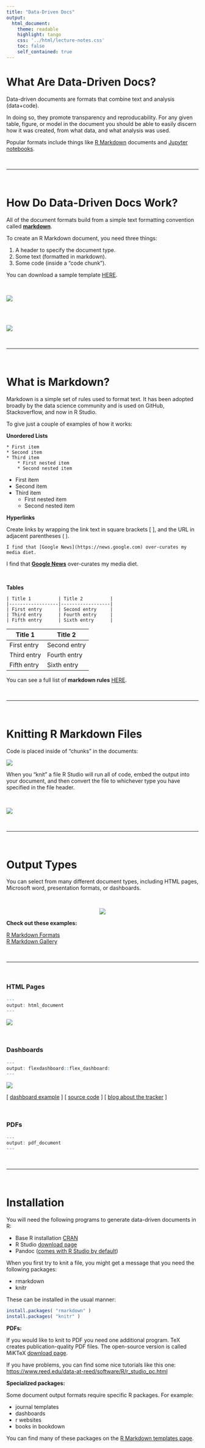 ```yaml
---
title: "Data-Driven Docs"
output:
  html_document:
    theme: readable
    highlight: tango
    css: '../html/lecture-notes.css'
    toc: false
    self_contained: true
---
```




# What Are Data-Driven Docs?

Data-driven documents are formats that combine text and analysis (data+code). 

In doing so, they promote transparency and reproducability. For any given table, figure, or model in the document you should be able to easily discern how it was created, from what data, and what analysis was used. 

Popular formats include things like [R Markdown](https://rmarkdown.rstudio.com/lesson-1.html) documents and [Jupyter notebooks](https://jupyter.org/try).


<br>

------------

<br>



# How Do Data-Driven Docs Work? 


All of the document formats build from a simple text formatting convention called [**markdown**](https://github.com/adam-p/markdown-here/wiki/Markdown-Cheatsheet).  


To create an R Markdown document, you need three things:

1. A header to specify the document type.  
2. Some text (formatted in markdown).  
3. Some code (inside a "code chunk").  

You can download a sample template [HERE](https://cdn.rawgit.com/DS4PS/Data-Science-Class/c464d527/TEMPLATES/MarkdownTemplateSimple.Rmd).

<br>

![](img/knit.png)

<br>
<br>

[![](https://github.com/DS4PS/ds4ps.github.io/blob/master/gifs/NewRmarkdownFile/NewRmarkdownFile_media/NewRmarkdownFile.gif?raw=true)](../gifs/NewRmarkdownFile/NewRmarkdownFile.html)

<br>

------------

<br>


# What is Markdown?

Markdown is a simple set of rules used to format text. It has been adopted broadly by the data science community and is used on GitHub, Stackoverflow, and now in R Studio. 

To give just a couple of examples of how it works:

**Unordered Lists**

```
* First item
* Second item
* Third item
    * First nested item
    * Second nested item
```
* First item
* Second item
* Third item
    * First nested item
    * Second nested item


**Hyperlinks**

Create links by wrapping the link text in square brackets [ ], and the URL in adjacent parentheses ( ). 

```
I find that [Google News](https://news.google.com) over-curates my media diet.
```

I find that [**Google News**](https://news.google.com) over-curates my media diet.

<br>


**Tables**

```
| Title 1          | Title 2          | 
|------------------|------------------|
| First entry      | Second entry     |  
| Third entry      | Fourth entry     |  
| Fifth entry      | Sixth entry      |
```

| Title 1          | Title 2          |  
|------------------|------------------|  
| First entry      | Second entry     |  
| Third entry      | Fourth entry     |  
| Fifth entry      | Sixth entry      |  


You can see a full list of **markdown rules** [HERE](https://ds4ps.org/data-driven-management-textbook/markdown/).

<br>

------------

<br>




# Knitting R Markdown Files

Code is placed inside of "chunks" in the documents:

[![](https://github.com/DS4PS/ds4ps.github.io/blob/master/gifs/NewCodeChunk/NewCodeChunk_media/NewCodeChunk.gif?raw=true)](../gifs/NewCodeChunk/NewCodeChunk.html)

When you "knit" a file R Studio will run all of code, embed the output into your document, and then convert the file to whichever type you have specified in the file header.  

<br> 

![](img/knitting.png)


<br>

------------


<br>



# Output Types

You can select from many different document types, including HTML pages, Microsoft word, presentation formats, or dashboards.

<br>

<span style="display:block;text-align:center">
![](img/rmd_output_types.png)
</span>


**Check out these examples:**

[R Markdown Formats](https://rmarkdown.rstudio.com/formats.html)  
[R Markdown Gallery](https://rmarkdown.rstudio.com/gallery.html)  

<br>

------------


<br>



### HTML Pages

```r
---
output: html_document
---
```

[![](https://github.com/DS4PS/ds4ps.github.io/blob/master/gifs/html_format/html_format_media/html_format.gif?raw=true)](../gifs/html_format/html_format.html)

<br>

### Dashboards

```r
---
output: flexdashboard::flex_dashboard:
---
```

[![](https://github.com/DS4PS/ds4ps.github.io/blob/master/assets/img/DashboardExample.gif?raw=true)](../gifs/DashboardExample/DashboardExample2.html)


[ [dashboard example](https://cultureofinsight.shinyapps.io/crypto_tracker/) ]  [ [source code](https://cultureofinsight.shinyapps.io/crypto_tracker/) ]  [ [blog about the tracker](https://www.cultureofinsight.com/blog/2018/01/22/2018-01-22-building-a-cryptocurrency-tracker-with-r/) ]  

<br>


### PDFs

```r
---
output: pdf_document
---
```

<br>

------------


<br>




# Installation

You will need the following programs to generate data-driven documents in R:

* Base R installation [CRAN](https://www.r-project.org/)
* R Studio [download page](https://www.rstudio.com/products/rstudio/download/#Installers)
* Pandoc ([comes with R Studio by default](https://blog.rstudio.com/2014/06/18/r-markdown-v2/))

When you first try to knit a file, you might get a message that you need the following packages:

* rmarkdown  
* knitr  

These can be installed in the usual manner:

```r
install.packages( "rmarkdown" )
install.packages( "knitr" )
```

**PDFs:**

If you would like to knit to PDF you need one additional program. TeX creates publication-quality PDF files. The open-source version is called MiKTeX [download page](http://miktex.org/download).

If you have problems, you can find some nice tutorials like this one: 
<https://www.reed.edu/data-at-reed/software/R/r_studio_pc.html>

**Specialized packages:**

Some document output formats require specific R packages. For example:

* journal templates  
* dashboards  
* r websites  
* books in bookdown  

You can find many of these packages on the [R Markdown templates page](https://rmarkdown.rstudio.com/formats.html).


<br>
<br>
<br>


